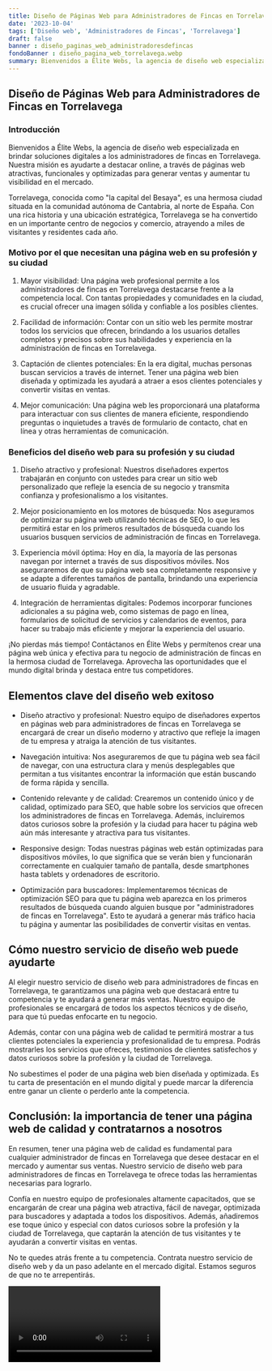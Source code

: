 ```yaml
---
title: Diseño de Páginas Web para Administradores de Fincas en Torrelavega
date: '2023-10-04'
tags: ['Diseño web', 'Administradores de Fincas', 'Torrelavega']
draft: false
banner : diseño_paginas_web_administradoresdefincas
fondoBanner : diseño_pagina_web_torrelavega.webp
summary: Bienvenidos a Élite Webs, la agencia de diseño web especializada en brindar soluciones digitales a los administradores de fincas en Torrelavega. Nuestra misión es ayudarte a destacar online, a través de páginas web atractivas, funcionales y optimizadas para generar ventas y aumentar tu visibilidad en el mercado.
---
```


## Diseño de Páginas Web para Administradores de Fincas en Torrelavega

### Introducción

Bienvenidos a Élite Webs, la agencia de diseño web especializada en brindar soluciones digitales a los administradores de fincas en Torrelavega. Nuestra misión es ayudarte a destacar online, a través de páginas web atractivas, funcionales y optimizadas para generar ventas y aumentar tu visibilidad en el mercado.

Torrelavega, conocida como "la capital del Besaya", es una hermosa ciudad situada en la comunidad autónoma de Cantabria, al norte de España. Con una rica historia y una ubicación estratégica, Torrelavega se ha convertido en un importante centro de negocios y comercio, atrayendo a miles de visitantes y residentes cada año.

### Motivo por el que necesitan una página web en su profesión y su ciudad

1. Mayor visibilidad: Una página web profesional permite a los administradores de fincas en Torrelavega destacarse frente a la competencia local. Con tantas propiedades y comunidades en la ciudad, es crucial ofrecer una imagen sólida y confiable a los posibles clientes.

2. Facilidad de información: Contar con un sitio web les permite mostrar todos los servicios que ofrecen, brindando a los usuarios detalles completos y precisos sobre sus habilidades y experiencia en la administración de fincas en Torrelavega.

3. Captación de clientes potenciales: En la era digital, muchas personas buscan servicios a través de internet. Tener una página web bien diseñada y optimizada les ayudará a atraer a esos clientes potenciales y convertir visitas en ventas.

4. Mejor comunicación: Una página web les proporcionará una plataforma para interactuar con sus clientes de manera eficiente, respondiendo preguntas o inquietudes a través de formulario de contacto, chat en línea y otras herramientas de comunicación.

### Beneficios del diseño web para su profesión y su ciudad

1. Diseño atractivo y profesional: Nuestros diseñadores expertos trabajarán en conjunto con ustedes para crear un sitio web personalizado que refleje la esencia de su negocio y transmita confianza y profesionalismo a los visitantes.

2. Mejor posicionamiento en los motores de búsqueda: Nos aseguramos de optimizar su página web utilizando técnicas de SEO, lo que les permitirá estar en los primeros resultados de búsqueda cuando los usuarios busquen servicios de administración de fincas en Torrelavega.

3. Experiencia móvil óptima: Hoy en día, la mayoría de las personas navegan por internet a través de sus dispositivos móviles. Nos aseguraremos de que su página web sea completamente responsive y se adapte a diferentes tamaños de pantalla, brindando una experiencia de usuario fluida y agradable.

4. Integración de herramientas digitales: Podemos incorporar funciones adicionales a su página web, como sistemas de pago en línea, formularios de solicitud de servicios y calendarios de eventos, para hacer su trabajo más eficiente y mejorar la experiencia del usuario.

¡No pierdas más tiempo! Contáctanos en Élite Webs y permítenos crear una página web única y efectiva para tu negocio de administración de fincas en la hermosa ciudad de Torrelavega. Aprovecha las oportunidades que el mundo digital brinda y destaca entre tus competidores.

<GifSeo />

<Cta />

## Elementos clave del diseño web exitoso

- Diseño atractivo y profesional: Nuestro equipo de diseñadores expertos en páginas web para administradores de fincas en Torrelavega se encargará de crear un diseño moderno y atractivo que refleje la imagen de tu empresa y atraiga la atención de tus visitantes.

- Navegación intuitiva: Nos aseguraremos de que tu página web sea fácil de navegar, con una estructura clara y menús desplegables que permitan a tus visitantes encontrar la información que están buscando de forma rápida y sencilla.

- Contenido relevante y de calidad: Crearemos un contenido único y de calidad, optimizado para SEO, que hable sobre los servicios que ofrecen los administradores de fincas en Torrelavega. Además, incluiremos datos curiosos sobre la profesión y la ciudad para hacer tu página web aún más interesante y atractiva para tus visitantes.

- Responsive design: Todas nuestras páginas web están optimizadas para dispositivos móviles, lo que significa que se verán bien y funcionarán correctamente en cualquier tamaño de pantalla, desde smartphones hasta tablets y ordenadores de escritorio.

- Optimización para buscadores: Implementaremos técnicas de optimización SEO para que tu página web aparezca en los primeros resultados de búsqueda cuando alguien busque por "administradores de fincas en Torrelavega". Esto te ayudará a generar más tráfico hacia tu página y aumentar las posibilidades de convertir visitas en ventas.

## Cómo nuestro servicio de diseño web puede ayudarte

Al elegir nuestro servicio de diseño web para administradores de fincas en Torrelavega, te garantizamos una página web que destacará entre tu competencia y te ayudará a generar más ventas. Nuestro equipo de profesionales se encargará de todos los aspectos técnicos y de diseño, para que tú puedas enfocarte en tu negocio.

Además, contar con una página web de calidad te permitirá mostrar a tus clientes potenciales la experiencia y profesionalidad de tu empresa. Podrás mostrarles los servicios que ofreces, testimonios de clientes satisfechos y datos curiosos sobre la profesión y la ciudad de Torrelavega.

No subestimes el poder de una página web bien diseñada y optimizada. Es tu carta de presentación en el mundo digital y puede marcar la diferencia entre ganar un cliente o perderlo ante la competencia.

## Conclusión: la importancia de tener una página web de calidad y contratarnos a nosotros

En resumen, tener una página web de calidad es fundamental para cualquier administrador de fincas en Torrelavega que desee destacar en el mercado y aumentar sus ventas. Nuestro servicio de diseño web para administradores de fincas en Torrelavega te ofrece todas las herramientas necesarias para lograrlo.

Confía en nuestro equipo de profesionales altamente capacitados, que se encargarán de crear una página web atractiva, fácil de navegar, optimizada para buscadores y adaptada a todos los dispositivos. Además, añadiremos ese toque único y especial con datos curiosos sobre la profesión y la ciudad de Torrelavega, que captarán la atención de tus visitantes y te ayudarán a convertir visitas en ventas.

No te quedes atrás frente a tu competencia. Contrata nuestro servicio de diseño web y da un paso adelante en el mercado digital. Estamos seguros de que no te arrepentirás.

<Video />

<CtaBot job='Administradores de Fincas' city='Torrelavega'/>

<Gmaps query='Torrelavega+españa+maps' />